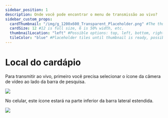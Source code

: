 ---
sidebar_position: 1
description: Onde você pode encontrar o menu de transmissão ao vivo?
sidebar_custom_props:
  cardThumbnail: "/img/g_1200x600_Transparent_Placeholder.png" #The thumbnail on the category card.
  cardSize: 12 #12 is full size, 6 is 50% width, etc.
  thumbnailLocation: "left" #Possible options: top, left, bottom, right, none
  tileColor: "blue" #Placeholder tiles until thumbnail is ready, possible options: blue, cream, darkpurple, lightpurple, mauve, orange, pink, none
---

# Local do cardápio

Para transmitir ao vivo, primeiro você precisa selecionar o ícone da câmera de vídeo ao lado da barra de pesquisa.

![](/img/es/image_51.png)

No celular, este ícone estará na parte inferior da barra lateral estendida.

![](/img/es/image_52.png)